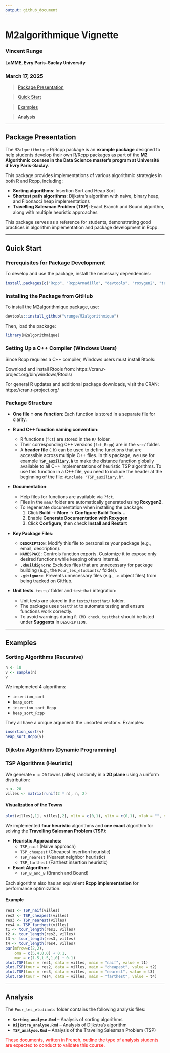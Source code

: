 ```yaml
---
output: github_document
---
```



# M2algorithmique Vignette
### Vincent Runge
#### LaMME, Evry Paris-Saclay University
### March 17, 2025


> [Package Presentation](#pp)

> [Quick Start](#qs)

> [Examples](#ex)

> [Analysis](#an)


___ 

<a id="pp"></a>

## Package Presentation  

The `M2algorithmique` R/Rcpp package is an **example package** designed to help students develop their own R/Rcpp packages as part of the **M2 Algorithmic courses in the Data Science master's program at Université d'Évry Paris-Saclay**.  

This package provides implementations of various algorithmic strategies in both R and Rcpp, including:

- **Sorting algorithms**: Insertion Sort and Heap Sort  
- **Shortest path algorithms**: Dijkstra's algorithm with naive, binary heap, and Fibonacci heap implementations  
- **Travelling Salesman Problem (TSP)**: Exact Branch and Bound algorithm, along with multiple heuristic approaches  

This package serves as a reference for students, demonstrating good practices in algorithm implementation and package development in Rcpp.

___ 

<a id="qs"></a>

## Quick Start

### Prerequisites for Package Development

To develop and use the package, install the necessary dependencies:

```r
install.packages(c("Rcpp", "RcppArmadillo", "devtools", "roxygen2", "testthat"))
```

### Installing the Package from GitHub

To install the M2algorithmique package, use:

```r
devtools::install_github("vrunge/M2algorithmique")
```

Then, load the package:

```r
library(M2algorithmique)
```

### Setting Up a C++ Compiler (Windows Users)

Since Rcpp requires a C++ compiler, Windows users must install Rtools:

Download and install Rtools from:
https://cran.r-project.org/bin/windows/Rtools/

For general R updates and additional package downloads, visit the CRAN:
https://cran.r-project.org/



### Package Structure  

- **One file = one function**: Each function is stored in a separate file for clarity. 

- **R and C++ function naming convention**:  
  - R functions (`fct`) are stored in the `R/` folder.  
  - Their corresponding C++ versions (`fct_Rcpp`) are in the `src/` folder.  
  - A **header file** (`.h`) can be used to define functions that are accessible 
    across multiple C++ files. In this package, we use for example **`TSP_auxiliary.h`** 
    to make the distance function globally available to all C++ implementations of heuristic TSP
    algorithms. To use this function in a C++ file, you need to include the header at the beginning of
    the file: `#include "TSP_auxiliary.h"`.

- **Documentation**:  
  - Help files for functions are available via `?fct`.  
  - Files in the `man/` folder are automatically generated using **Roxygen2**.  
  - To regenerate documentation when installing the package:  
    1. Click **Build** → **More** → **Configure Build Tools...**  
    2. Enable **Generate Documentation with Roxygen**  
    3. Click **Configure**, then check **Install and Restart** 
    
- **Key Package Files**:  
  - **`DESCRIPTION`**: Modify this file to personalize your package (e.g., email, description).  
  - **`NAMESPACE`**: Controls function exports. Customize it to expose only desired functions while keeping others internal.  
  - **`.Rbuildignore`**: Excludes files that are unnecessary for package building (e.g., the `Pour_les_etudiants/` folder).  
  - **`.gitignore`**: Prevents unnecessary files (e.g., `.o` object files) from being tracked on GitHub.  
  
- **Unit tests**. `tests/` folder and `testthat` integration:  
  - Unit tests are stored in the `tests/testthat/` folder.  
  - The package uses `testthat` to automate testing and ensure functions work correctly.  
  - To avoid warnings during `R CMD check`, `testthat` should be listed under **Suggests** in `DESCRIPTION`.  




___ 

<a id="ex"></a>

## Examples

### Sorting Algorithms (Recursive)


```r
n <- 10
v <- sample(n)
v
```


We implemeted 4 algorithms: 

- `insertion_sort` 
- `heap_sort` 
- `insertion_sort_Rcpp` 
- `heap_sort_Rcpp` 

They all have a unique argument: the unsorted vector `v`. Examples:

```r
insertion_sort(v)
heap_sort_Rcpp(v)
```




### Dijkstra Algorithms (Dynamic Programming)


### TSP Algorithms (Heuristic)  

We generate `n = 20` towns (villes) randomly in a **2D plane** using a uniform distribution:  
```r
n <- 20
villes <- matrix(runif(2 * n), n, 2)
```  

#### Visualization of the Towns  
```r
plot(villes[,1], villes[,2], xlim = c(0,1), ylim = c(0,1), xlab = "", ylab = "", asp=1, pty ="s")
```  

We implemented **four heuristic** algorithms and **one exact** algorithm for solving the **Travelling Salesman Problem (TSP)**:  

- **Heuristic Approaches:**  
  - `TSP_naif` (Naive approach)  
  - `TSP_cheapest` (Cheapest insertion heuristic)  
  - `TSP_nearest` (Nearest neighbor heuristic)  
  - `TSP_farthest` (Farthest insertion heuristic)  

- **Exact Algorithm:**  
  - `TSP_B_and_B` (Branch and Bound)  

Each algorithm also has an equivalent **Rcpp implementation** for performance optimization.  

#### Example

```r
res1 <- TSP_naif(villes)
res2 <- TSP_cheapest(villes)
res3 <- TSP_nearest(villes) 
res4 <- TSP_farthest(villes)
t1 <- tour_length(res1, villes)
t2 <- tour_length(res2, villes)
t3 <- tour_length(res3, villes)
t4 <- tour_length(res4, villes)
par(mfrow=c(2,2),
    oma = c(5,4,0,0) + 0.1,
    mar = c(1.5,1.5,1,0) + 0.1)
plot.TSP(tour = res1, data = villes, main = "naif", value = t1)
plot.TSP(tour = res2, data = villes, main = "cheapest", value = t2)
plot.TSP(tour = res3, data = villes, main = "nearest", value = t3)
plot.TSP(tour = res4, data = villes, main = "farthest", value = t4)
```


___

<a id="an"></a>

## Analysis  

The `Pour_les_etudiants` folder contains the following analysis files:  

- **`Sorting_analyse.Rmd`** – Analysis of sorting algorithms  
- **`Dijkstra_analyse.Rmd`** – Analysis of Dijkstra’s algorithm  
- **`TSP_analyse.Rmd`** – Analysis of the Traveling Salesman Problem (TSP)  

<span style="color:red">These documents, written in French, outline the type of analysis students are expected to conduct to validate this course.</span>

